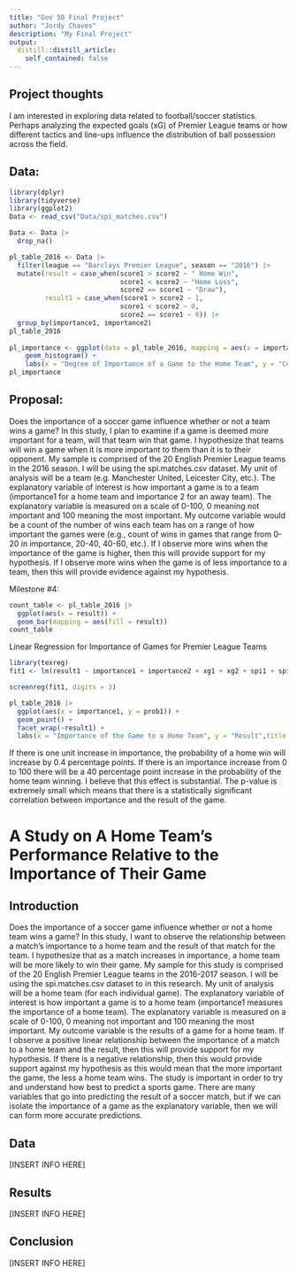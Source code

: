 ```yaml
---
title: "Gov 50 Final Project"
author: "Jordy Chaves"
description: "My Final Project"
output:
  distill::distill_article:
    self_contained: false
---
```




## Project thoughts

I am interested in exploring data related to football/soccer statistics. Perhaps analyzing  the expected goals (xG) of Premier League teams or how different tactics and line-ups influence the distribution of ball possession across the field. 

## Data:

```r
library(dplyr)
library(tidyverse)
library(ggplot2)
Data <- read_csv("Data/spi_matches.csv")

Data <- Data |>
  drop_na()

pl_table_2016 <- Data |>
  filter(league == "Barclays Premier League", season == "2016") |>
  mutate(result = case_when(score1 > score2 ~ " Home Win",
                            score1 < score2 ~ "Home Loss",
                            score2 == score1 ~ "Draw"),
         result1 = case_when(score1 > score2 ~ 1,
                            score1 < score2 ~ 0,
                            score2 == score1 ~ 0)) |>
  group_by(importance1, importance2)
pl_table_2016
  
pl_importance <- ggplot(data = pl_table_2016, mapping = aes(x = importance1)) +
    geom_histogram() +
    labs(x = "Degree of Importance of a Game to the Home Team", y = "Count")
pl_importance
```

## Proposal:


Does the importance of a soccer game influence whether or not a team wins a game? In this study, I plan to examine if a game is deemed more important for a team, will that team win that game. I hypothesize that teams will win a game when it is more important to them than it is to their opponent. My sample is comprised of the 20 English Premier League teams in the 2016 season. I will be using the spi.matches.csv dataset. My unit of analysis will be a team (e.g. Manchester United, Leicester City, etc.). The explanatory variable of interest is how important a game is to a team (importance1 for a home team and importance 2 for an away team). The explanatory variable is measured on a scale of 0-100, 0 meaning not important and 100 meaning the most important. My outcome variable would be a count of the number of wins each team has on a range of how important the games were (e.g., count of wins in games that range from 0-20 in importance, 20-40, 40-60, etc.). If I observe more wins when the importance of the game is higher, then this will provide support for my hypothesis. If I observe more wins when the game is of less importance to a team, then this will provide evidence against my hypothesis.


Milestone #4:


```r
count_table <- pl_table_2016 |>
  ggplot(aes(x = result)) +
  geom_bar(mapping = aes(fill = result))
count_table
```




Linear Regression for Importance of Games for Premier League Teams

```r
library(texreg)
fit1 <- lm(result1 ~ importance1 + importance2 + xg1 + xg2 + spi1 + spi2 + prob1 + prob2 + probtie + proj_score2 + proj_score1 + score1 + score2, data = pl_table_2016)

screenreg(fit1, digits = 3)

pl_table_2016 |>
  ggplot(aes(x = importance1, y = prob1)) +
  geom_point() +
  facet_wrap(~result1) +
  labs(x = "Importance of the Game to a Home Team", y = "Result",title = "Regression Between the Importance of a Home Match to a Team and the Result of the Match")

```
If there is one unit increase in importance, the probability of a home win will increase by 0.4 percentage points. If there is an importance increase from 0 to 100 there will be a 40 percentage point increase in the probability of the home team winning. I believe that this effect is substantial. The p-value is extremely small which means that there is a statistically significant correlation between importance and the result of the game.

# A Study on A Home Team's Performance Relative to the Importance of Their Game

## Introduction

  Does the importance of a soccer game influence whether or not a home team wins a game? In this study, I want to observe the relationship between a match's importance to a home team and the result of that match for the team. I hypothesize that as a match increases in importance, a home team will be more likely to win their game. My sample for this study is comprised of the 20 English Premier League teams in the 2016-2017 season. I will be using the spi.matches.csv dataset to in this research. My unit of analysis will be a home team (for each individual game). The explanatory variable of interest is how important a game is to a home team (importance1 measures the importance of a home team). The explanatory variable is measured on a scale of 0-100, 0 meaning not important and 100 meaning the most important. My outcome variable is the results of a game for a home team. If I observe a positive linear relationship between the importance of a match to a home team and the result, then this will provide support for my hypothesis. If there is a negative relationship, then this would provide support against my hypothesis as this would mean that the more important the game, the less a home team wins. 
  The study is important in order to try and understand how best to predict a sports game. There are many variables that go into predicting the result of a soccer match, but if we can isolate the importance of a game as the explanatory variable, then we will can form more accurate predictions.
  
## Data

[INSERT INFO HERE]

## Results

[INSERT INFO HERE]

## Conclusion

[INSERT INFO HERE]
